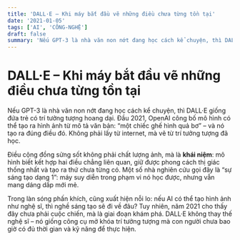 ```yaml
---
title: 'DALL·E – Khi máy bắt đầu vẽ những điều chưa từng tồn tại'
date: '2021-01-05'
tags: ['AI', 'CÔNG-NGHỆ']
draft: false
summary: 'Nếu GPT-3 là nhà văn non nớt đang học cách kể chuyện, thì DALL·E giống đứa trẻ có trí tưởng tượng ho'
---
```


# DALL·E – Khi máy bắt đầu vẽ những điều chưa từng tồn tại

Nếu GPT-3 là nhà văn non nớt đang học cách kể chuyện, thì DALL·E giống đứa trẻ có trí tưởng tượng hoang dại. Đầu 2021, OpenAI công bố mô hình có thể tạo ra hình ảnh từ mô tả văn bản: “một chiếc ghế hình quả bơ” – và nó tạo ra đúng điều đó. Không phải lấy từ internet, mà vẽ từ trí tưởng tượng đã học.

Điều cộng đồng sửng sốt không phải chất lượng ảnh, mà là **khái niệm**: mô hình biết kết hợp hai điều chẳng liên quan, giữ được phong cách thị giác thống nhất và tạo ra thứ chưa từng có. Một số nhà nghiên cứu gọi đây là “sự sáng tạo dạng 1”: máy suy diễn trong phạm vi nó học được, nhưng vẫn mang dáng dấp mới mẻ.

Trong làn sóng phấn khích, cũng xuất hiện nỗi lo: nếu AI có thể tạo hình ảnh như nghệ sĩ, thì nghề sáng tạo sẽ đi về đâu? Tuy nhiên, năm 2021 cho thấy đây chưa phải cuộc chiến, mà là giai đoạn khám phá. DALL·E không thay thế nghệ sĩ – nó giống công cụ mở khóa trí tưởng tượng mà con người chưa bao giờ có đủ thời gian và kỹ năng để thực hiện.